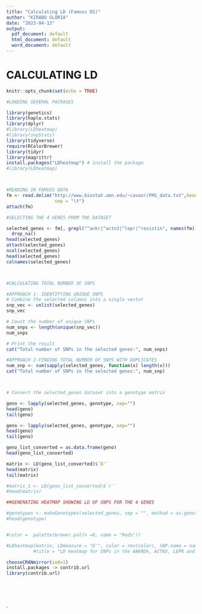 ---
title: "Calculating LD (Famuss DS)"
author: "KIRABO GLORIA"
date: "2023-04-13"
output:
  pdf_document: default
  html_document: default
  word_document: default
---
# CALCULATING LD
```{r setup, include=FALSE}
knitr::opts_chunk$set(echo = TRUE)
```

```{r}
#LOADING SEVERAL PACKAGES

library(genetics)
library(haplo.stats)
library(dplyr)
#library(LDheatmap)
#library(snpStats)
library(tidyverse)
require(RColorBrewer)
library(tidyr)
library(magrittr)
install.packages("LDheatmap") # install the package
#library(LDheatmap)



#READING IN FAMUSS DATA
fm <- read.delim("http://www.biostat.umn.edu/~cavanr/FMS_data.txt",header = T, 
                  sep = "\t")
attach(fm)

#SELECTING THE 4 GENES FROM THE DATASET

selected_genes <- fm[, grepl("^ankr|^actn3|^lepr|^resistin", names(fm))] %>%
  drop_na()
head(selected_genes)
attach(selected_genes)
ncol(selected_genes)
head(selected_genes)
colnames(selected_genes)



#CALCULATING TOTAL NUMBER OF SNPS

#APPROACH 1- IDENTIFYING UNIQUE SNPS
# Combine the selected columns into a single vector
snp_vec <- unlist(selected_genes)
snp_vec

# Count the number of unique SNPs
num_snps <- length(unique(snp_vec))
num_snps

# Print the result
cat("Total number of SNPs in the selected genes:", num_snps)

#APPROACH 2-FINDING TOTAL NUMBER OF SNPS WITH DUPLICATES
num_snp <- sum(sapply(selected_genes, function(x) length(x)))
cat("Total number of SNPs in the selected genes:", num_snp)



# Convert the selected_genes dataset into a genotype matrix

geno <- lapply(selected_genes, genotype, sep="")
head(geno)
tail(geno)

geno <- lapply(selected_genes, genotype, sep="")
head(geno)
tail(geno)

geno_list_converted = as.data.frame(geno)
head(geno_list_converted)

matrix <- LD(geno_list_converted)$`D'`
head(matrix)
tail(matrix)

#matrix_1 <- LD(geno_list_converted)$`r'`
#head(matrix)

##GENERATING HEATMAP SHOWING LD OF SNPS FOR THE 4 GENES

#genotypes <- makeGenotypes(selected_genes, sep = "", method = as.genotype)
#head(genotype)


#color =  palette(brewer.pal(n =8, name = "Reds"))

#LDheatmap(matrix, LDmeasure = "D'", color = rev(color), SNP.name = names(genotypes), text = TRUE, 
          #title = "LD heatmap for SNPs in the ANKRD6, ACTN3, LEPR and Resistin genes")

chooseCRANmirror(ind=1)
install.packages -> contrib.url
library(contrib.url)






```


.
